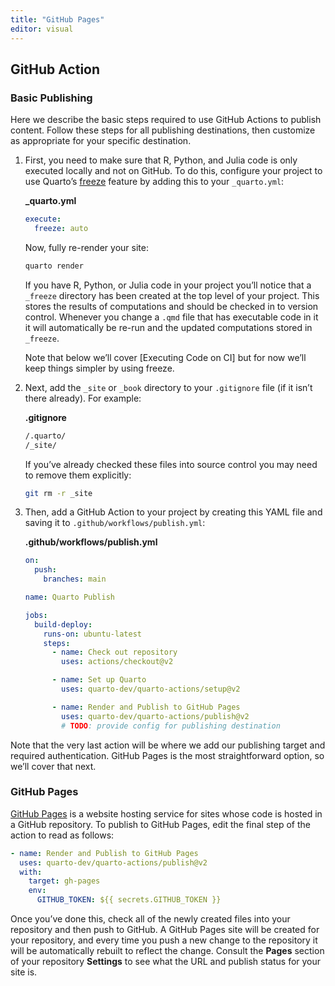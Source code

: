 ```yaml
---
title: "GitHub Pages"
editor: visual
---
```


## GitHub Action

### Basic Publishing {data-link="Basic Publishing"}

Here we describe the basic steps required to use GitHub Actions to publish content. Follow these steps for all publishing destinations, then customize as appropriate for your specific destination.

1.  First, you need to make sure that R, Python, and Julia code is only executed locally and not on GitHub. To do this, configure your project to use Quarto's [freeze](../projects/code-execution.html#freeze) feature by adding this to your `_quarto.yml`:

    **\_quarto.yml**

    ``` yaml
    execute:
      freeze: auto
    ```

    Now, fully re-render your site:

    ``` bash
    quarto render
    ```

    If you have R, Python, or Julia code in your project you'll notice that a `_freeze` directory has been created at the top level of your project. This stores the results of computations and should be checked in to version control. Whenever you change a `.qmd` file that has executable code in it it will automatically be re-run and the updated computations stored in `_freeze`.

    Note that below we'll cover [Executing Code on CI] but for now we'll keep things simpler by using freeze.

2.  Next, add the `_site` or `_book` directory to your `.gitignore` file (if it isn't there already). For example:

    **.gitignore**

    ``` bash
    /.quarto/
    /_site/
    ```

    If you've already checked these files into source control you may need to remove them explicitly:

    ``` bash
    git rm -r _site
    ```

3.  Then, add a GitHub Action to your project by creating this YAML file and saving it to `.github/workflows/publish.yml`:

    **.github/workflows/publish.yml**

    ``` yaml
    on:
      push:
        branches: main
      
    name: Quarto Publish

    jobs:
      build-deploy:
        runs-on: ubuntu-latest
        steps:
          - name: Check out repository
            uses: actions/checkout@v2 
            
          - name: Set up Quarto
            uses: quarto-dev/quarto-actions/setup@v2

          - name: Render and Publish to GitHub Pages
            uses: quarto-dev/quarto-actions/publish@v2
            # TODO: provide config for publishing destination 
    ```

Note that the very last action will be where we add our publishing target and required authentication. GitHub Pages is the most straightforward option, so we'll cover that next.

### GitHub Pages

[GitHub Pages](https://pages.github.com/) is a website hosting service for sites whose code is hosted in a GitHub repository. To publish to GitHub Pages, edit the final step of the action to read as follows:

``` yaml
- name: Render and Publish to GitHub Pages
  uses: quarto-dev/quarto-actions/publish@v2
  with:
    target: gh-pages
    env:
      GITHUB_TOKEN: ${{ secrets.GITHUB_TOKEN }}
```

Once you've done this, check all of the newly created files into your repository and then push to GitHub. A GitHub Pages site will be created for your repository, and every time you push a new change to the repository it will be automatically rebuilt to reflect the change. Consult the **Pages** section of your repository **Settings** to see what the URL and publish status for your site is.
